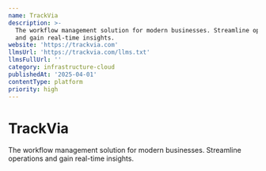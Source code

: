 ```yaml
---
name: TrackVia
description: >-
  The workflow management solution for modern businesses. Streamline operations
  and gain real-time insights.
website: 'https://trackvia.com'
llmsUrl: 'https://trackvia.com/llms.txt'
llmsFullUrl: ''
category: infrastructure-cloud
publishedAt: '2025-04-01'
contentType: platform
priority: high
---
```


# TrackVia

The workflow management solution for modern businesses. Streamline operations and gain real-time insights.
